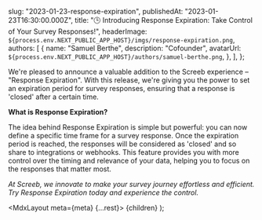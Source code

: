 
  slug: "2023-01-23-response-expiration",
  publishedAt: "2023-01-23T16:30:00.000Z",
  title: "🕒 Introducing Response Expiration: Take Control of Your Survey Responses!",
  headerImage: `${process.env.NEXT_PUBLIC_APP_HOST}/imgs/response-expiration.png`,
  authors: [
    {
      name: "Samuel Berthe",
      description: "Cofounder",
      avatarUrl: `${process.env.NEXT_PUBLIC_APP_HOST}/authors/samuel-berthe.png`,
    },
  ],
};

We're pleased to announce a valuable addition to the Screeb experience – "Response Expiration". With this release, we're giving you the power to set an expiration period for survey responses, ensuring that a response is 'closed' after a certain time.

**What is Response Expiration?**

The idea behind Response Expiration is simple but powerful: you can now define a specific time frame for a survey response. Once the expiration period is reached, the responses will be considered as 'closed' and so share to integrations or webhooks. This feature provides you with more control over the timing and relevance of your data, helping you to focus on the responses that matter most.

_At Screeb, we innovate to make your survey journey effortless and efficient. Try Response Expiration today and experience the control._

  <MdxLayout meta={meta} {...rest}>
    {children}
  </MdxLayout>
);
